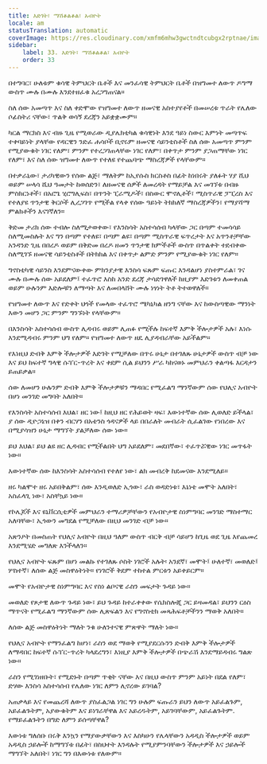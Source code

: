 ```yaml
---
title: እድገት፣ ማሽቆልቆል፣ አብዮት
locale: am
statusTranslation: automatic
coverImage: https://res.cloudinary.com/xmfm6mhw3gwctndtcubgx2rptnae/image/upload/v1740337243/small_cover_educacion_fundamental_a051170f1c.webp
sidebar:
    label: 33. እድገት፣ ማሽቆልቆል፣ አብዮት
    order: 33
---
```

በተግባር፣ ሁለቱም ቁሳዊ ትምህርት ቤቶች እና መንፈሳዊ ትምህርት ቤቶች በዝግመተ ለውጥ ዶግማ ውስጥ ሙሉ በሙሉ እንደተዘፈቁ አረጋግጠናል።

ስለ ሰው አመጣጥ እና ስለ ቀድሞው የዝግመተ ለውጥ ዘመናዊ አስተያየቶች በመሠረቱ ጥራት የሌለው ሶፊስትሪ ናቸው፣ ጥልቅ ወሳኝ ደረጃን አይቋቋሙም።

ካርል ማርክስ እና ብዙ ጊዜ የሚወራው ዲያሌክቲካል ቁሳዊነት እንደ ዓይነ ስውር እምነት መጣጥፍ ተቀባይነት ያላቸው የዳርዊን ንድፈ ሐሳቦች ቢኖሩም ዘመናዊ ሳይንቲስቶች ስለ ሰው አመጣጥ ምንም የሚያውቁት ነገር የለም፣ ምንም የተረጋገጠላቸው ነገር የለም፣ በቀጥታ ምንም ያጋጠማቸው ነገር የለም፣ እና ስለ ሰው ዝግመተ ለውጥ የተለዩ የተጨባጭ ማስረጃዎች የላቸውም።

በተቃራኒው፣ ታሪካዊውን የሰው ልጅ፣ ማለትም ከኢየሱስ ክርስቶስ በፊት ከነበሩት ያለፉት ሃያ ሺህ ወይም ሠላሳ ሺህ ዓመታት ከወሰድን፣ ለዘመናዊ ሰዎች ለመረዳት የማይቻል እና መገኘቱ በብዙ ምስክርነቶች፣ በአሮጌ ሂሮግሊፍስ፣ በጥንት ፒራሚዶች፣ በስውር ሞኖሊቶች፣ ሚስጥራዊ ፓፒረስ እና የተለያዩ ጥንታዊ ቅርሶች ሊረጋገጥ የሚችል የላቀ የሰው ዓይነት ትክክለኛ ማስረጃዎችን፣ የማያሻማ ምልክቶችን እናገኛለን።

ቅድመ ታሪክ ሰው ተብሎ ስለሚታወቀው፣ የእንስሳት አስተሳሰብ ካላቸው ጋር በጣም ተመሳሳይ ስለሚመስሉት እና ግን በጣም የተለዩ፣ በጣም ልዩ፣ በጣም ሚስጥራዊ ፍጥረታት እና አጥንቶቻቸው አንዳንድ ጊዜ በበረዶ ወይም በቅድመ በረዶ ዘመን ጥንታዊ ክምችቶች ውስጥ በጥልቀት ተደብቀው ስለሚገኙ ዘመናዊ ሳይንቲስቶች በትክክል እና በቀጥታ ልምድ ምንም የሚያውቁት ነገር የለም።

ግኖስቲካዊ ሳይንስ እንደምናውቀው ምክንያታዊ እንስሳ ፍጹም ፍጡር እንዳልሆነ ያስተምራል፣ ገና ሙሉ በሙሉ ሰው አይደለም፤ ተፈጥሮ እስከ አንድ ደረጃ ታሳድገዋለች ከዚያም እድገቱን ለመቀጠል ወይም ሁሉንም እድሎቹን ለማጣት እና ለመበላሸት ሙሉ ነፃነት ትቶ ትተወዋለች።

የዝግመተ ለውጥ እና የድቀት ህጎች የመላው ተፈጥሮ ሜካኒካል ዘንግ ናቸው እና ከውስጣዊው ማንነት እውን መሆን ጋር ምንም ግንኙነት የላቸውም።

በእንስሳት አስተሳሰብ ውስጥ ሊዳብሩ ወይም ሊጠፉ የሚችሉ ከፍተኛ እምቅ ችሎታዎች አሉ፣ እነሱ እንደሚዳብሩ ምንም ህግ የለም። የዝግመተ ለውጥ ዘዴ ሊያዳብራቸው አይችልም።

የእነዚህ ድብቅ እምቅ ችሎታዎች እድገት የሚቻለው በጥሩ ሁኔታ በተገለጹ ሁኔታዎች ውስጥ ብቻ ነው እና ይህ ከፍተኛ ግላዊ ሱፐር-ጥረት እና ቀደም ሲል ይህንን ሥራ ካከናወኑ መምህራን ቀልጣፋ እርዳታን ይጠይቃል።

ሰው ለመሆን ሁሉንም ድብቅ እምቅ ችሎታዎቹን ማዳበር የሚፈልግ ማንኛውም ሰው የህሊና አብዮት በሆነ መንገድ መግባት አለበት።

የእንስሳት አስተሳሰብ እህል፣ ዘር ነው፤ ከዚህ ዘር የሕይወት ዛፍ፣ እውነተኛው ሰው ሊወለድ ይችላል፣ ያ ሰው ዲዮጋኔዝ በቀን ብርሃን በአቴንስ ጎዳናዎች ላይ በበራለት መብራት ሲፈልገው የነበረው እና በሚያሳዝን ሁኔታ ማግኘት ያልቻለው ሰው ነው።

ይህ እህል፣ ይህ ልዩ ዘር ሊዳብር የሚችልበት ህግ አይደለም፣ መደበኛው፣ ተፈጥሯዊው ነገር መጥፋት ነው።

እውነተኛው ሰው ከእንስሳት አስተሳሰብ የተለየ ነው፣ ልክ መብረቅ ከደመናው እንደሚለይ።

ዘሩ ካልሞተ ዘሩ አይበቅልም፣ ሰው እንዲወለድ ኢጎው፣ ራስ ወዳድነቱ፣ እኔነቴ መሞት አለበት፣ አስፈላጊ ነው፣ አስቸኳይ ነው።

የኮሌጆች እና ዩኒቨርሲቲዎች መምህራን ተማሪዎቻቸውን የአብዮታዊ ስነምግባር መንገድ ማስተማር አለባቸው፣ ኢጎውን መግደል የሚቻለው በዚህ መንገድ ብቻ ነው።

አጽንዖት በመስጠት የህሊና አብዮት በዚህ ዓለም ውስጥ ብርቅ ብቻ ሳይሆን ከጊዜ ወደ ጊዜ እየጨመረ እንደሚሄድ መግለጽ እንችላለን።

የህሊና አብዮት ፍጹም በሆነ መልኩ የተገለጹ ሶስት ነገሮች አሉት፡ አንደኛ፣ መሞት፤ ሁለተኛ፣ መወለድ፤ ሦስተኛ፣ ለሰው ልጅ መስዋዕትነት። የነገሮች ቅደም ተከተል ምርቱን አይቀይርም።

መሞት የአብዮታዊ ስነምግባር እና የስነ ልቦናዊ ራስን መፍታት ጉዳይ ነው።

መወለድ የጾታዊ ለውጥ ጉዳይ ነው፣ ይህ ጉዳይ ከተራቀቀው የሴክስሎጂ ጋር ይዛመዳል፣ ይህንን ርዕስ ማጥናት የሚፈልግ ማንኛውም ሰው ሊጽፍልን እና የግኖስቲክ መጻሕፍቶቻችንን ማወቅ አለበት።

ለሰው ልጅ መስዋዕትነት ማለት ንቁ ሁለንተናዊ ምጽዋት ማለት ነው።

የህሊና አብዮት የማንፈልግ ከሆነ፣ ራስን ወደ ማወቅ የሚያደርሱንን ድብቅ እምቅ ችሎታዎች ለማዳበር ከፍተኛ ሱፐር-ጥረት ካላደረግን፣ እነዚያ እምቅ ችሎታዎች በጭራሽ እንደማይዳብሩ ግልጽ ነው።

ራስን የሚገነዘቡት፣ የሚድኑት በጣም ጥቂት ናቸው እና በዚህ ውስጥ ምንም አይነት በደል የለም፣ ድሃው እንስሳ አስተሳሰብ የሌለው ነገር ለምን ሊኖረው ይገባል?

አጠቃላይ እና የመጨረሻ ለውጥ ያስፈልጋል ነገር ግን ሁሉም ፍጡራን ይህን ለውጥ አይፈልጉም, አይፈልጉትም, አያውቁትም እና ይነገራቸዋል እና አይረዱትም, አይገባቸውም, አይፈልጉትም. የማይፈልጉትን በግድ ለምን ይሰጣቸዋል?

እውነቱ ግለሰቡ በሩቅ እንኳን የማያውቃቸውን እና እስካሁን የሌላቸውን አዳዲስ ችሎታዎች ወይም አዳዲስ ኃይሎች ከማግኘቱ በፊት፣ በስህተት እንዳሉት የሚያምንባቸውን ችሎታዎች እና ኃይሎች ማግኘት አለበት፣ ነገር ግን በእውነቱ የለውም።

